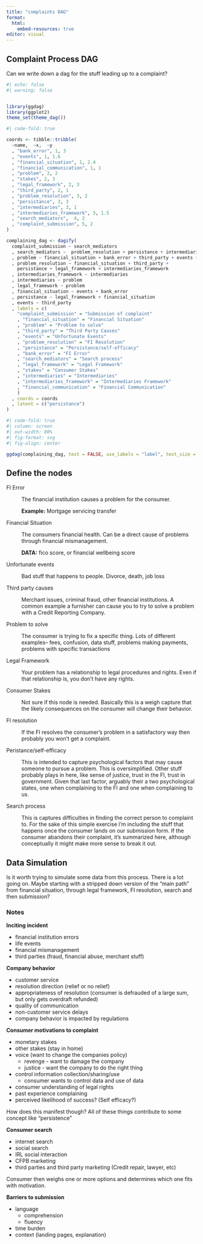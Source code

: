 ```yaml
---
title: "complaints DAG"
format: 
  html:
    embed-resources: true
editor: visual
---
```


## Complaint Process DAG

Can we write down a dag for the stuff leading up to a complaint?

```r
#| echo: false
#| warning: false


library(ggdag)
library(ggplot2)
theme_set(theme_dag())

```

```r
#| code-fold: true

coords <- tibble::tribble(
  ~name,  ~x,  ~y
  , "bank_error", 1, 3
  , "events", 1, 1.6
  , "financial_situation", 1, 2.4
  , "financial_communication", 1, 1
  , "problem", 2, 2
  , "stakes", 2, 3
  , "legal_framework", 2, 3
  , "third_party", 2, 1 
  , "problem_resolution", 3, 2
  , "persistance", 3, 3
  , "intermediaries", 3, 1 
  , "intermediaries_framework", 3, 1.5
  , "search_mediators",  4, 2
  , "complaint_submission", 5, 2
)

complaining_dag <- dagify(
  complaint_submission ~ search_mediators
  , search_mediators ~  problem_resolution + persistance + intermediaries
  , problem ~ financial_situation + bank_error + third_party + events + financial_communication
  , problem_resolution ~ financial_situation + third_party + 
    persistance + legal_framework + intermediaries_framework
  , intermediaries_framework ~ intermediaries
  , intermediaries ~ problem
  , legal_framework ~ problem
  , financial_situation ~ events + bank_error 
  , persistance ~ legal_framework + financial_situation
  , events ~ third_party
  , labels = c(
    "complaint_submission" = "Submission of complaint"
    , "financial_situation" = "Financial Situation"
    , "problem" = "Problem to solve"
    , "third_party" = "Third Party Causes"
    , "events" = "Unfortunate Events"
    , "problem_resolution" = "FI Resolution"
    , "persistance" = "Persistance/self-efficacy"
    , "bank_error" = "FI Error"
    , "search_mediators" = "Search process"
    , "legal_framework" = "Legal Framework"
    , "stakes" = "Consumer Stakes"
    , "intermediaries" = "Intermediaries"
    , "intermediaries_framework" = "Intermediaries Framework"
    , "financial_communication" = "Financial Communication"
    )
  , coords = coords
  , latent = c("persistance")
)

```

```r
#| code-fold: true
#| column: screen
#| out-width: 80%
#| fig-format: svg
#| fig-align: center

ggdag(complaining_dag, text = FALSE, use_labels = "label", text_size = 3) 


```

## Define the nodes

FI Error

:   The financial institution causes a problem for the consumer.

    **Example:** Mortgage servicing transfer

Financial Situation

:   The consumers financial health. Can be a direct cause of problems through financial mismanagement.

    **DATA:** fico score, or financial wellbeing score

Unfortunate events

:   Bad stuff that happens to people. Divorce, death, job loss

Third party causes

:   Merchant issues, criminal fraud, other financial institutions. A common example a furnisher can cause you to try to solve a problem with a Credit Reporting Company.

Problem to solve

:   The consumer is trying to fix a specific thing. Lots of different examples-- fees, confusion, data stuff, problems making payments, problems with specific transactions

Legal Framework

:   Your problem has a relationship to legal procedures and rights. Even if that relationship is, you don't have any rights.

Consumer Stakes

:   Not sure if this node is needed. Basically this is a weigh capture that the likely consequences on the consumer will change their behavior.

FI resolution

:   If the FI resolves the consumer's problem in a satisfactory way then probably you won't get a complaint.

Peristance/self-efficacy

:   This is intended to capture psychological factors that may cause someone to pursue a problem. This is oversimplified. Other stuff probably plays in here, like sense of justice, trust in the FI, trust in government. Given that last factor, arguably their a two psychological states, one when complaining to the FI and one when complaining to us.

Search process

:   This is captures difficulties in finding the correct person to complaint to. For the sake of this simple exercise I'm including the stuff that happens once the consumer lands on our submission form. If the consumer abandons their complaint, it's summarized here, although conceptually it might make more sense to break it out.

## Data Simulation

Is it worth trying to simulate some data from this process. There is a lot going on. Maybe starting with a stripped down version of the "main path" from financial situation, through legal framework, FI resolution, search and then submission?

### Notes

**Inciting incident**

-   financial institution errors
-   life events
-   financial mismanagement
-   third parties (fraud, financial abuse, merchant stuff)

**Company behavior**

-   customer service
-   resolution direction (relief or no relief)
-   appropriateness of resolution (consumer is defrauded of a large sum, but only gets overdraft refunded)
-   quality of communication
-   non-customer service delays
-   company behavior is impacted by regulations

**Consumer motivations to complaint**

-   monetary stakes
-   other stakes (stay in home)
-   voice (want to change the companies policy)
    -   revenge - want to damage the company
    -   justice - want the company to do the right thing
-   control information collection/sharing/use
    -   consumer wants to control data and use of data
-   consumer understanding of legal rights
-   past experience complaining
-   perceived likelihood of success? (Self efficacy?)

How does this manifest though? All of these things contribute to some concept like "persistence"

**Consumer search**

-   internet search
-   social search
-   IRL social interaction
-   CFPB marketing
-   third parties and third party marketing (Credit repair, lawyer, etc)

Consumer then weighs one or more options and determines which one fits with motivation.

**Barriers to submission**

-   language
    -   comprehension
    -   fluency
-   time burden
-   context (landing pages, explanation)
